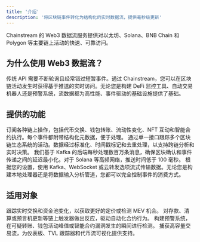 ```yaml
---
title: '介绍'
description: '将区块链事件转化为结构化的实时数据流，提供毫秒级更新'
---
```


<Info>
Chainstream 的 Web3 数据流服务提供对以太坊、Solana、BNB Chain 和 Polygon 等主要链上活动的快速、可靠访问。
</Info>

## 为什么使用 Web3 数据流？

传统 API 需要不断轮询且经常错过短暂事件。通过 Chainstream，您可以在区块链活动发生时获得基于推送的实时访问。无论您是构建 DeFi 监控工具、自动交易机器人还是预警系统，流数据都为高性能、事件驱动的基础设施提供了基础。

## 提供的功能

<CardGroup cols={2}>
  <Card title="实时区块链事件" icon="bolt-lightning" color="#4D9CFF">
    订阅各种链上操作，包括代币交换、钱包转账、流动性变化、NFT 互动和智能合约执行。每个事件都附带结构化元数据，便于处理。
  </Card>
  
  <Card title="跨链覆盖" icon="link-slash" color="#16A34A">
    通过单一接口跟踪多个区块链生态系统的活动。数据经过标准化、时间戳标记和去重处理，以支持跨链分析和实时决策。
  </Card>
  
  <Card title="低延迟传输" icon="gauge-high" color="#FB6514">
    我们基于 Kafka 的后端每秒处理数百万条消息，确保区块确认和事件传递之间的延迟最小化。对于 Solana 等高频网络，推送时间低于 100 毫秒。
  </Card>
  
  <Card title="灵活的消费模型" icon="gears" color="#9333EA">
    根据您的设置，使用 Kafka、WebSocket 或云转发选项流式传输数据。无论您是构建本地处理器还是将数据输入分析管道，您都可以完全控制事件的消费方式。
  </Card>
</CardGroup>

## 适用对象

<CardGroup cols={2}>
  <Card title="DEX 聚合器" icon="shuffle">
    跟踪实时交换和资金池变化，以获取更好的定价或检测 MEV 机会。
  </Card>
  
  <Card title="DeFi 协议" icon="money-bill-transfer">
    对存款、清算或预言机更新等链上触发器做出反应，驱动自动化合约行为。
  </Card>
  
  <Card title="安全和风险工具" icon="shield-halved">
    构建预警系统，在可疑转账、钱包活动峰值或智能合约漏洞发生的瞬间进行检测。
  </Card>
  
  <Card title="分析平台" icon="chart-pie">
    捕获高容量交易流，为仪表板、TVL 跟踪器和代币流可视化提供支持。
  </Card>
</CardGroup> 